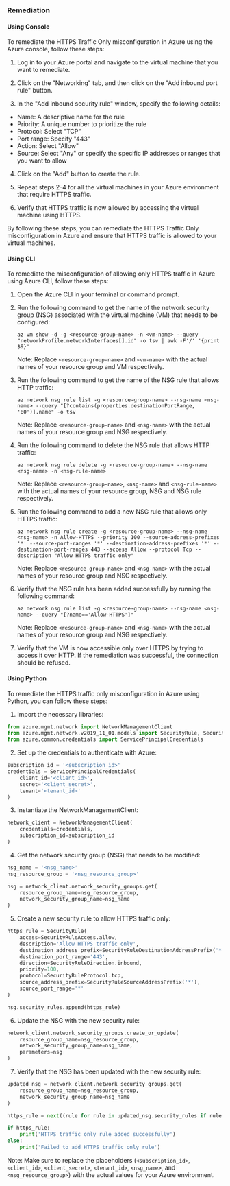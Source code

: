 ### Remediation

#### Using Console

To remediate the HTTPS Traffic Only misconfiguration in Azure using the Azure console, follow these steps:

1. Log in to your Azure portal and navigate to the virtual machine that you want to remediate.

2. Click on the "Networking" tab, and then click on the "Add inbound port rule" button.

3. In the "Add inbound security rule" window, specify the following details:

- Name: A descriptive name for the rule
- Priority: A unique number to prioritize the rule
- Protocol: Select "TCP"
- Port range: Specify "443"
- Action: Select "Allow"
- Source: Select "Any" or specify the specific IP addresses or ranges that you want to allow

4. Click on the "Add" button to create the rule.

5. Repeat steps 2-4 for all the virtual machines in your Azure environment that require HTTPS traffic.

6. Verify that HTTPS traffic is now allowed by accessing the virtual machine using HTTPS.

By following these steps, you can remediate the HTTPS Traffic Only misconfiguration in Azure and ensure that HTTPS traffic is allowed to your virtual machines.

#### Using CLI

To remediate the misconfiguration of allowing only HTTPS traffic in Azure using Azure CLI, follow these steps:

1. Open the Azure CLI in your terminal or command prompt.

2. Run the following command to get the name of the network security group (NSG) associated with the virtual machine (VM) that needs to be configured: 

   ```
   az vm show -d -g <resource-group-name> -n <vm-name> --query "networkProfile.networkInterfaces[].id" -o tsv | awk -F'/' '{print $9}'
   ```

   Note: Replace `<resource-group-name>` and `<vm-name>` with the actual names of your resource group and VM respectively.

3. Run the following command to get the name of the NSG rule that allows HTTP traffic:

   ```
   az network nsg rule list -g <resource-group-name> --nsg-name <nsg-name> --query "[?contains(properties.destinationPortRange, '80')].name" -o tsv
   ```

   Note: Replace `<resource-group-name>` and `<nsg-name>` with the actual names of your resource group and NSG respectively.

4. Run the following command to delete the NSG rule that allows HTTP traffic:

   ```
   az network nsg rule delete -g <resource-group-name> --nsg-name <nsg-name> -n <nsg-rule-name>
   ```

   Note: Replace `<resource-group-name>`, `<nsg-name>` and `<nsg-rule-name>` with the actual names of your resource group, NSG and NSG rule respectively.

5. Run the following command to add a new NSG rule that allows only HTTPS traffic:

   ```
   az network nsg rule create -g <resource-group-name> --nsg-name <nsg-name> -n Allow-HTTPS --priority 100 --source-address-prefixes '*' --source-port-ranges '*' --destination-address-prefixes '*' --destination-port-ranges 443 --access Allow --protocol Tcp --description "Allow HTTPS traffic only"
   ```

   Note: Replace `<resource-group-name>` and `<nsg-name>` with the actual names of your resource group and NSG respectively.

6. Verify that the NSG rule has been added successfully by running the following command:

   ```
   az network nsg rule list -g <resource-group-name> --nsg-name <nsg-name> --query "[?name=='Allow-HTTPS']"
   ```

   Note: Replace `<resource-group-name>` and `<nsg-name>` with the actual names of your resource group and NSG respectively.

7. Verify that the VM is now accessible only over HTTPS by trying to access it over HTTP. If the remediation was successful, the connection should be refused.

#### Using Python

To remediate the HTTPS traffic only misconfiguration in Azure using Python, you can follow these steps:

1. Import the necessary libraries: 

```python
from azure.mgmt.network import NetworkManagementClient
from azure.mgmt.network.v2019_11_01.models import SecurityRule, SecurityRuleAccess, SecurityRuleDirection, SecurityRuleProtocol, SecurityRuleDestinationAddressPrefix, SecurityRuleSourceAddressPrefix
from azure.common.credentials import ServicePrincipalCredentials
```

2. Set up the credentials to authenticate with Azure:

```python
subscription_id = '<subscription_id>'
credentials = ServicePrincipalCredentials(
    client_id='<client_id>',
    secret='<client_secret>',
    tenant='<tenant_id>'
)
```

3. Instantiate the NetworkManagementClient:

```python
network_client = NetworkManagementClient(
    credentials=credentials,
    subscription_id=subscription_id
)
```

4. Get the network security group (NSG) that needs to be modified:

```python
nsg_name = '<nsg_name>'
nsg_resource_group = '<nsg_resource_group>'

nsg = network_client.network_security_groups.get(
    resource_group_name=nsg_resource_group,
    network_security_group_name=nsg_name
)
```

5. Create a new security rule to allow HTTPS traffic only:

```python
https_rule = SecurityRule(
    access=SecurityRuleAccess.allow,
    description='Allow HTTPS traffic only',
    destination_address_prefix=SecurityRuleDestinationAddressPrefix('*'),
    destination_port_range='443',
    direction=SecurityRuleDirection.inbound,
    priority=100,
    protocol=SecurityRuleProtocol.tcp,
    source_address_prefix=SecurityRuleSourceAddressPrefix('*'),
    source_port_range='*'
)

nsg.security_rules.append(https_rule)
```

6. Update the NSG with the new security rule:

```python
network_client.network_security_groups.create_or_update(
    resource_group_name=nsg_resource_group,
    network_security_group_name=nsg_name,
    parameters=nsg
)
```

7. Verify that the NSG has been updated with the new security rule:

```python
updated_nsg = network_client.network_security_groups.get(
    resource_group_name=nsg_resource_group,
    network_security_group_name=nsg_name
)

https_rule = next((rule for rule in updated_nsg.security_rules if rule.destination_port_range == '443'), None)

if https_rule:
    print('HTTPS traffic only rule added successfully')
else:
    print('Failed to add HTTPS traffic only rule')
```

Note: Make sure to replace the placeholders (`<subscription_id>`, `<client_id>`, `<client_secret>`, `<tenant_id>`, `<nsg_name>`, and `<nsg_resource_group>`) with the actual values for your Azure environment.

